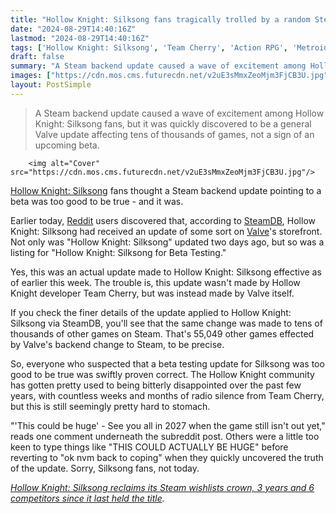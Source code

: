 ```yaml
---
title: "Hollow Knight: Silksong fans tragically trolled by a random Steam update listed as 'for beta testing'"
date: "2024-08-29T14:40:16Z"
lastmod: "2024-08-29T14:40:16Z"
tags: ['Hollow Knight: Silksong', 'Team Cherry', 'Action RPG', 'Metroidvania', 'Steam', 'Valve', 'Beta Testing', 'Gaming News', 'Community']
draft: false
summary: "A Steam backend update caused a wave of excitement among Hollow Knight: Silksong fans, but it was quickly discovered to be a general Valve update affecting tens of thousands of games, not a sign of an upcoming beta."
images: ["https://cdn.mos.cms.futurecdn.net/v2uE3sMmxZeoMjm3FjCB3U.jpg"]
layout: PostSimple
---
```

> A Steam backend update caused a wave of excitement among Hollow Knight: Silksong fans, but it was quickly discovered to be a general Valve update affecting tens of thousands of games, not a sign of an upcoming beta.


        <img alt="Cover" src="https://cdn.mos.cms.futurecdn.net/v2uE3sMmxZeoMjm3FjCB3U.jpg"/>
        
[Hollow Knight: Silksong](https://www.gamesradar.com/hollow-knight-silksong-guide/) fans thought a Steam backend update pointing to a beta was too good to be true - and it was.

Earlier today, [Reddit](https://www.reddit.com/r/Silksong/comments/1f3xner/wtf_is_that/) users discovered that, according to [SteamDB](https://steamdb.info/app/1030300/subs/), Hollow Knight: Silksong had received an update of some sort on [Valve](https://www.gamesradar.com/tag/valve/)'s storefront. Not only was "Hollow Knight: Silksong" updated two days ago, but so was a listing for "Hollow Knight: Silksong for Beta Testing."

Yes, this was an actual update made to Hollow Knight: Silksong effective as of earlier this week. The trouble is, this update wasn't made by Hollow Knight developer Team Cherry, but was instead made by Valve itself.

If you check the finer details of the update applied to Hollow Knight: Silksong via SteamDB, you'll see that the same change was made to tens of thousands of other games on Steam. That's 55,049 other games effected by Valve's backend change to Steam, to be precise.

So, everyone who suspected that a beta testing update for Silksong was too good to be true was swiftly proven correct. The Hollow Knight community has gotten pretty used to being bitterly disappointed over the past few years, with countless weeks and months of radio silence from Team Cherry, but this is still seemingly pretty hard to stomach. 

"'This could be huge' - See you all in 2027 when the game still isn't out yet," reads one comment underneath the subreddit post. Others were a little too keen to type things like "THIS COULD ACTUALLY BE HUGE" before reverting to "ok nvm back to coping" when they quickly uncovered the truth of the update. Sorry, Silksong fans, not today.

[<em>Hollow Knight: Silksong reclaims its Steam wishlists crown, 3 years and 6 competitors since it last held the title</em>](https://www.gamesradar.com/games/action-rpg/hollow-knight-silksong-reclaims-its-steam-wishlists-crown-3-years-and-6-competitors-since-it-last-held-the-title/)*.*
        